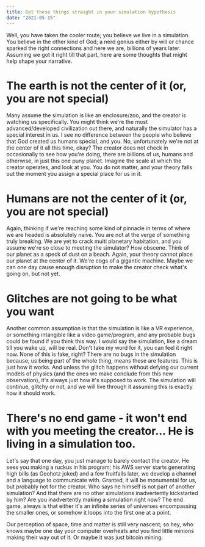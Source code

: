 ```yaml
---
title: Get these things straight in your simulation hypothesis
date: "2021-05-15"
---
```


Well, you have taken the cooler route; you believe we live in a simulation. You believe in the other kind of God; a nerd genius either by will or chance sparked the right connections and here we are, billions of years later.
Assuming we got it right till that part, here are some thoughts that might help shape your narrative.

# The earth is not the center of it (or, you are not special)
Many assume the simulation is like an enclosure/zoo, and the creator is watching us specifically.
You might think we're the most advanced/developed civilization out there, and naturally the simulator has a special interest in us.
I see no difference between the people who believe that God created us humans special, and you. No, unfortunately we're not at the center of it all this time, okay?
The creator does not check in occasionally to see how you're doing, there are billions of us, humans and otherwise, in just this one puny planet. Imagine the scale at which the creator operates, and look at you.
You do not matter, and your theory falls out the moment you assign a special place for us in it.

# Humans are not the center of it (or, you are not special)
Again, thinking if we're reaching some kind of pinnacle in terms of where we are headed is absolutely naive. You are not at the verge of something truly breaking. We are yet to crack multi planetary habitation, and you assume we're so close to meeting the simulator? How obscene.
Think of our planet as a speck of dust on a beach. Again, your theory cannot place our planet at the center of it. We're cogs of a gigantic machine. Maybe we can one day cause enough disruption to make the creator check what's going on, but not yet.


# Glitches are not going to be what you want
Another common assumption is that the simulation is like a VR experience, or something intangible like a video game/program, and any probable bugs could be found if you think this way.
I would say the simulation, like a dream till you wake up, will be real. Don't take my word for it, you can feel it right now. None of this is fake, right?
There are no bugs in the simulation because, us being part of the whole thing, means these are features. This is just how it works. And unless the glitch happens without defying our current models of physics (and the ones we make conclude from this new observation), it's always just how it's supposed to work.
The simulation will continue, glitchy or not, and we will live through it assuming this is exactly how it should work.

# There's no end game - it won't end with you meeting the creator... He is living in a simulation too.
Let's say that one day, you just manage to barely contact the creator. He sees you making a ruckus in his program; his AWS server starts generating high bills (as Geohotz joked) and a few fruitfalls later, we develop a channel and a language to communicate with. 
Granted, it will be monumental for us, but probably not for the creator.
Who says he himself is not part of another simulation? And that there are no other simulations inadvertently kickstarted by him?
Are you inadvertently making a simulation right now?
The end game, always is that either it's an infinite series of universes encompassing the smaller ones, or somehow it loops into the first one at a point.

Our perception of space, time and matter is still very nascent; so hey, who knows maybe one day your computer overheats and you find little minions making their way out of it.
Or maybe it was just bitcoin mining.